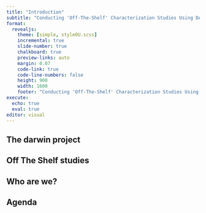 ```yaml
---
title: "Introduction"
subtitle: "Conducting 'Off-The-Shelf' Characterization Studies Using DARWIN EU Tools and the OMOP CDM"
format:
  revealjs: 
    theme: [simple, styleOU.scss]
    incremental: true   
    slide-number: true
    chalkboard: true
    preview-links: auto
    margin: 0.07
    code-link: true
    code-line-numbers: false
    height: 900
    width: 1600
    footer: "Conducting 'Off-The-Shelf' Characterization Studies Using DARWIN EU Tools and the OMOP CDM"
execute:
  echo: true
  eval: true
editor: visual
---
```


## The darwin project

## Off The Shelf studies

## Who are we?

## Agenda
